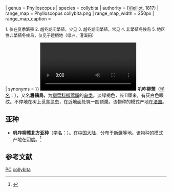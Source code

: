 {{noteTA
|T=zh-cn:叽咋柳莺; zh-tw:嘰喳柳鶯; 
|1=zh-cn:叽咋柳莺; zh-tw:嘰喳柳鶯; 
}}
{{speciesbox
| name = 嘰喳柳鶯
| image = Chiffchaff - Phylloscopus collybita.jpg
| image_width = 260px
| image_caption = 
| image2 = Chiffchaff (Phylloscopus collybita) (W1CDR0001497 BD9).ogg
| status = LC
| status_system = iucn3.1
| status_ref = <ref name = iucn>{{ IUCN | assessors = [[BirdLife_International|BirdLife International]] | year = 2019 | version = 2020.1 | id = 103843725 | title = ''Phylloscopus collybita'' | accessdate = 2016-10-01 }}</ref>
| genus = Phylloscopus
| species = collybita
| authority = ([[Louis_Jean_Pierre_Vieillot|Vieillot]], 1817)
| range_map = Phylloscopus collybita.png
| range_map_width = 250px
| range_map_caption = <div style="font-size:92%; text-align: left;">
1. 仅在夏季繁殖
2. 越冬期间繁殖，少见
3. 越冬期间繁殖，常见
4. 非繁殖冬候鸟
5. 地区性非繁殖冬候鸟，仅见于适栖地（绿洲、灌溉田）
</div>
| synonyms = 
}}
[[File:Zingende_tjiftjaf-4961905.webm|thumb]]
'''叽咋柳莺'''（[[学名|学名]]：{{lang|la|''Phylloscopus collybita''}}），又名'''囂鴓鳥'''，为[[柳莺科|柳莺科]][[柳莺属|柳莺属]]的[[鸟类|鸟类]]。淡绿褐色，长11厘米，有灰白色眼纹。不停地在树上觅食昆虫，在近地面处筑一圆顶巢。该物种的模式产地在[[法国|法国]]。

== 亚种 ==
* '''叽咋柳莺北方亚种'''（[[学名|学名]]：{{lang|la|''Phylloscopus collybita tristis''}}）。在[[中国大陆|中国大陆]]，分布于[[新疆|新疆]]等地。该物种的模式产地在[[印度|印度]]。<ref name='id3690'>{{cite web| url =http://www.bioinfo.cn/db05/BjdwSpecies.php?action=view&id=3690| title =叽咋柳莺北方亚种| work =《中国动物物种编目数据库》| publisher =中国科学院微生物研究所| author =中国科学院动物研究所| accessdate =2009-04-04| deadurl =yes| archiveurl =https://web.archive.org/web/20131203122335/http://www.bioinfo.cn/db05/BjdwSpecies.php?action=view| archivedate =2013-12-03}}</ref>

== 参考文献 ==
{{reflist}}
{{commons|Phylloscopus collybita}}

{{Authority control}}
{{Taxonbar|from=Q185784}}

[[Category:IUCN红色名录无危物种|PC]]
[[Category:柳莺属|collybita]]